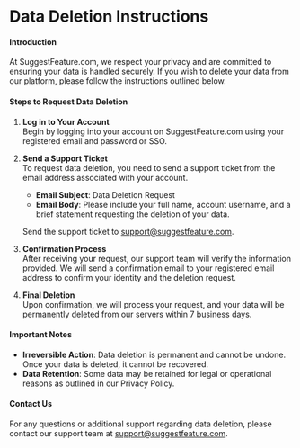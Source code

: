 # Data Deletion Instructions

#### Introduction

At SuggestFeature.com, we respect your privacy and are committed to ensuring your data is handled securely. If you wish to delete your data from our platform, please follow the instructions outlined below.

#### Steps to Request Data Deletion

1. **Log in to Your Account**  
   Begin by logging into your account on SuggestFeature.com using your registered email and password or SSO.

2. **Send a Support Ticket**  
   To request data deletion, you need to send a support ticket from the email address associated with your account.

   - **Email Subject**: Data Deletion Request
   - **Email Body**: Please include your full name, account username, and a brief statement requesting the deletion of your data.

   Send the support ticket to [support@suggestfeature.com](mailto:support@suggestfeature.com).

3. **Confirmation Process**  
   After receiving your request, our support team will verify the information provided. We will send a confirmation email to your registered email address to confirm your identity and the deletion request.

4. **Final Deletion**  
   Upon confirmation, we will process your request, and your data will be permanently deleted from our servers within 7 business days.

#### Important Notes

- **Irreversible Action**: Data deletion is permanent and cannot be undone. Once your data is deleted, it cannot be recovered.
- **Data Retention**: Some data may be retained for legal or operational reasons as outlined in our Privacy Policy.

#### Contact Us

For any questions or additional support regarding data deletion, please contact our support team at [support@suggestfeature.com](mailto:support@suggestfeature.com).
